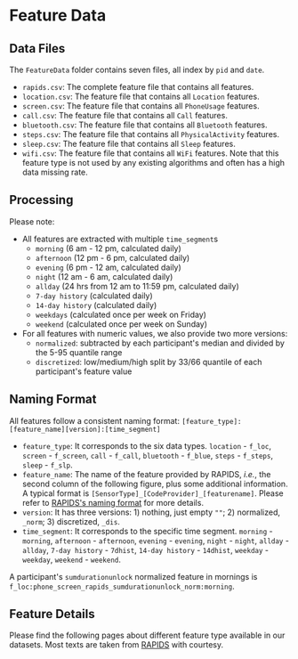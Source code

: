 # Feature Data

## Data Files
The `FeatureData` folder contains seven files, all index by `pid` and `date`.
- `rapids.csv`: The complete feature file that contains all features.
- `location.csv`: The feature file that contains all `Location` features.
- `screen.csv`: The feature file that contains all `PhoneUsage` features.
- `call.csv`: The feature file that contains all `Call` features.
- `bluetooth.csv`: The feature file that contains all `Bluetooth` features.
- `steps.csv`: The feature file that contains all `PhysicalActivity` features.
- `sleep.csv`: The feature file that contains all `Sleep` features.
- `wifi.csv`: The feature file that contains all `WiFi` features. Note that this feature type is not used by any existing algorithms and often has a high data missing rate.

## Processing

Please note:
- All features are extracted with multiple `time_segment`s
  - `morning` (6 am - 12 pm, calculated daily)
  - `afternoon` (12 pm - 6 pm, calculated daily)
  - `evening` (6 pm - 12 am, calculated daily)
  - `night` (12 am - 6 am, calculated daily)
  - `allday` (24 hrs from 12 am to 11:59 pm, calculated daily)
  - `7-day history` (calculated daily)
  - `14-day history` (calculated daily)
  - `weekdays` (calculated once per week on Friday)
  - `weekend` (calculated once per week on Sunday)
- For all features with numeric values, we also provide two more versions:
  - `normalized`: subtracted by each participant's median and divided by the 5-95 quantile range
  - `discretized`: low/medium/high split by 33/66 quantile of each participant's feature value

## Naming Format

All features follow a consistent naming format:
`[feature_type]:[feature_name][version]:[time_segment]`
- `feature_type`: It corresponds to the six data types. `location` - `f_loc`, `screen` - `f_screen`, `call` - `f_call`, `bluetooth` - `f_blue`, `steps` - `f_steps`, `sleep` - `f_slp`.
- `feature_name`: The name of the feature provided by RAPIDS, *i.e.*, the second column of the following figure, plus some additional information. A typical format is `[SensorType]_[CodeProvider]_[featurename]`. Please refer to [RAPIDS's naming format](https://www.rapids.science/1.6/features/feature-introduction/) for more details.
- `version`: It has three versions: 1) nothing, just empty `""`; 2) normalized, `_norm`; 3) discretized, `_dis`.
- `time_segment`: It corresponds to the specific time segment. `morning` - `morning`, `afternoon` - `afternoon`, `evening` - `evening`, `night` - `night`, `allday` - `allday`, `7-day history` - `7dhist`, `14-day history` - `14dhist`, `weekday` - `weekday`, `weekend` - `weekend`.

A participant's `sumdurationunlock` normalized feature in mornings is `f_loc:phone_screen_rapids_sumdurationunlock_norm:morning`.


## Feature Details

Please find the following pages about different feature type available in our datasets. 
Most texts are taken from [RAPIDS](https://www.rapids.science/1.6/) with courtesy.